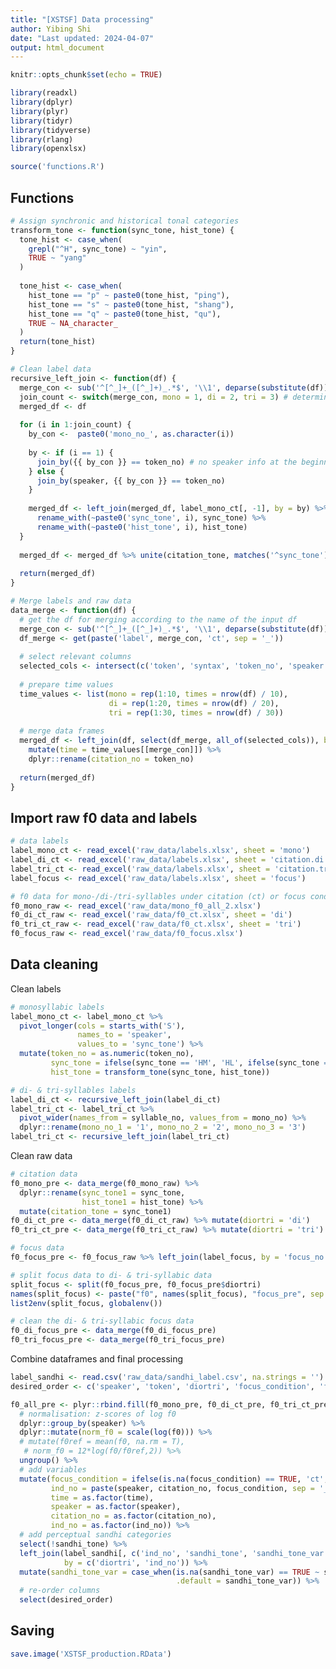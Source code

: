 ```yaml
---
title: "[XSTSF] Data processing"
author: Yibing Shi
date: "Last updated: 2024-04-07"
output: html_document
---
```

```r
knitr::opts_chunk$set(echo = TRUE)

library(readxl)
library(dplyr)
library(plyr)
library(tidyr)
library(tidyverse)
library(rlang)
library(openxlsx)

source('functions.R')
```

## Functions
```r
# Assign synchronic and historical tonal categories
transform_tone <- function(sync_tone, hist_tone) {
  tone_hist <- case_when(
    grepl("^H", sync_tone) ~ "yin",
    TRUE ~ "yang"
  )
  
  tone_hist <- case_when(
    hist_tone == "p" ~ paste0(tone_hist, "ping"),
    hist_tone == "s" ~ paste0(tone_hist, "shang"),
    hist_tone == "q" ~ paste0(tone_hist, "qu"),
    TRUE ~ NA_character_
  )
  return(tone_hist)
}

# Clean label data
recursive_left_join <- function(df) {
  merge_con <- sub('^[^_]+_([^_]+)_.*$', '\\1', deparse(substitute(df)))
  join_count <- switch(merge_con, mono = 1, di = 2, tri = 3) # determine the upper limit of the loop
  merged_df <- df
  
  for (i in 1:join_count) {
    by_con <-  paste0('mono_no_', as.character(i))
    
    by <- if (i == 1) {
      join_by({{ by_con }} == token_no) # no speaker info at the beginning
    } else {
      join_by(speaker, {{ by_con }} == token_no)
    }
    
    merged_df <- left_join(merged_df, label_mono_ct[, -1], by = by) %>% 
      rename_with(~paste0('sync_tone', i), sync_tone) %>% 
      rename_with(~paste0('hist_tone', i), hist_tone)
  }
  
  merged_df <- merged_df %>% unite(citation_tone, matches('^sync_tone'), remove=FALSE)
  
  return(merged_df)
}

# Merge labels and raw data
data_merge <- function(df) {
  # get the df for merging according to the name of the input df
  merge_con <- sub('^[^_]+_([^_]+)_.*$', '\\1', deparse(substitute(df)))
  df_merge <- get(paste('label', merge_con, 'ct', sep = '_'))
  
  # select relevant columns
  selected_cols <- intersect(c('token', 'syntax', 'token_no', 'speaker', 'citation_tone', 'sync_tone', 'sync_tone1', 'sync_tone2', 'sync_tone3', 'hist_tone', 'hist_tone1', 'hist_tone2', 'hist_tone3'), colnames(df_merge))
  
  # prepare time values
  time_values <- list(mono = rep(1:10, times = nrow(df) / 10),
                      di = rep(1:20, times = nrow(df) / 20),
                      tri = rep(1:30, times = nrow(df) / 30))
  
  # merge data frames
  merged_df <- left_join(df, select(df_merge, all_of(selected_cols)), by = c('token_no', 'speaker')) %>% 
    mutate(time = time_values[[merge_con]]) %>% 
    dplyr::rename(citation_no = token_no)
  
  return(merged_df)
}
```


## Import raw f0 data and labels 
```r
# data labels 
label_mono_ct <- read_excel('raw_data/labels.xlsx', sheet = 'mono')
label_di_ct <- read_excel('raw_data/labels.xlsx', sheet = 'citation.di')
label_tri_ct <- read_excel('raw_data/labels.xlsx', sheet = 'citation.tri')
label_focus <- read_excel('raw_data/labels.xlsx', sheet = 'focus')

# f0 data for mono-/di-/tri-syllables under citation (ct) or focus conditions
f0_mono_raw <- read_excel('raw_data/mono_f0_all_2.xlsx')
f0_di_ct_raw <- read_excel('raw_data/f0_ct.xlsx', sheet = 'di')
f0_tri_ct_raw <- read_excel('raw_data/f0_ct.xlsx', sheet = 'tri')
f0_focus_raw <- read_excel('raw_data/f0_focus.xlsx')
```

## Data cleaning  
Clean labels
```r
# monosyllabic labels
label_mono_ct <- label_mono_ct %>%
  pivot_longer(cols = starts_with('S'),
               names_to = 'speaker',
               values_to = 'sync_tone') %>%
  mutate(token_no = as.numeric(token_no),
         sync_tone = ifelse(sync_tone == 'HM', 'HL', ifelse(sync_tone == 'LM', 'LH', sync_tone)),
         hist_tone = transform_tone(sync_tone, hist_tone))

# di- & tri-syllables labels
label_di_ct <- recursive_left_join(label_di_ct)
label_tri_ct <- label_tri_ct %>%
  pivot_wider(names_from = syllable_no, values_from = mono_no) %>%
  dplyr::rename(mono_no_1 = '1', mono_no_2 = '2', mono_no_3 = '3')
label_tri_ct <- recursive_left_join(label_tri_ct)
```


Clean raw data
```r
# citation data
f0_mono_pre <- data_merge(f0_mono_raw) %>% 
  dplyr::rename(sync_tone1 = sync_tone,
                hist_tone1 = hist_tone) %>% 
  mutate(citation_tone = sync_tone1)
f0_di_ct_pre <- data_merge(f0_di_ct_raw) %>% mutate(diortri = 'di')
f0_tri_ct_pre <- data_merge(f0_tri_ct_raw) %>% mutate(diortri = 'tri')

# focus data
f0_focus_pre <- f0_focus_raw %>% left_join(label_focus, by = 'focus_no')

# split focus data to di- & tri-syllabic data
split_focus <- split(f0_focus_pre, f0_focus_pre$diortri)
names(split_focus) <- paste("f0", names(split_focus), "focus_pre", sep = "_")
list2env(split_focus, globalenv())

# clean the di- & tri-syllabic focus data
f0_di_focus_pre <- data_merge(f0_di_focus_pre)
f0_tri_focus_pre <- data_merge(f0_tri_focus_pre)
```


Combine dataframes and final processing
```r
label_sandhi <- read.csv('raw_data/sandhi_label.csv', na.strings = '') 
desired_order <- c('speaker', 'token', 'diortri', 'focus_condition', 'focus_no', 'citation_tone', 'sandhi_tone', 'syllable_no',  'citation_no', 'ind_no', 'sync_tone1', 'sync_tone2', 'sync_tone3', 'hist_tone1', 'hist_tone2', 'hist_tone3', 'syntax', 'time', 'f0', 'norm_f0')

f0_all_pre <- plyr::rbind.fill(f0_mono_pre, f0_di_ct_pre, f0_tri_ct_pre, f0_di_focus_pre, f0_tri_focus_pre) %>%
  # normalisation: z-scores of log f0
  dplyr::group_by(speaker) %>%
  dplyr::mutate(norm_f0 = scale(log(f0))) %>%
  # mutate(f0ref = mean(f0, na.rm = T),
   # norm_f0 = 12*log(f0/f0ref,2)) %>% 
  ungroup() %>% 
  # add variables
  mutate(focus_condition = ifelse(is.na(focus_condition) == TRUE, 'ct', focus_condition),
         ind_no = paste(speaker, citation_no, focus_condition, sep = '_'),
         time = as.factor(time),
         speaker = as.factor(speaker),
         citation_no = as.factor(citation_no),
         ind_no = as.factor(ind_no)) %>% 
  # add perceptual sandhi categories
  select(!sandhi_tone) %>% 
  left_join(label_sandhi[, c('ind_no', 'sandhi_tone', 'sandhi_tone_var', 'diortri')], 
            by = c('diortri', 'ind_no')) %>% 
  mutate(sandhi_tone_var = case_when(is.na(sandhi_tone_var) == TRUE ~ sandhi_tone,
                                     .default = sandhi_tone_var)) %>% 
  # re-order columns
  select(desired_order) 
```



## Saving
```r
save.image('XSTSF_production.RData')
```

